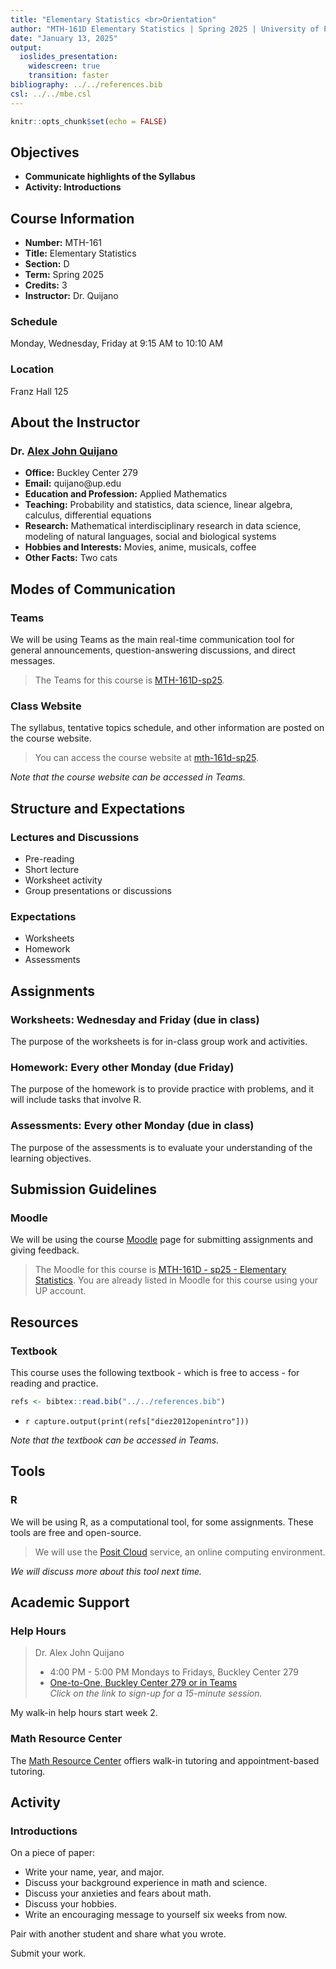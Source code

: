 ---
title: "Elementary Statistics <br>Orientation"
author: "MTH-161D Elementary Statistics | Spring 2025 | University of Portland"
date: "January 13, 2025"
output:
  ioslides_presentation:
    widescreen: true
    transition: faster
bibliography: ../../references.bib
csl: ../../mbe.csl
---

```{r setup, include=FALSE}
knitr::opts_chunk$set(echo = FALSE)
```

## Objectives

- **Communicate highlights of the Syllabus**
- **Activity: Introductions**

## Course Information

- **Number:** MTH-161
- **Title:** Elementary Statistics
- **Section:** D
- **Term:** Spring 2025
- **Credits:** 3
- **Instructor:** Dr. Quijano

### **Schedule**

Monday, Wednesday, Friday at 9:15 AM to 10:10 AM

### **Location**

Franz Hall 125

## About the Instructor

### Dr. [Alex John Quijano](alexjohnquijano.com){target="_blank"}

- **Office:** Buckley Center 279
- **Email:** quijano@up.edu
- **Education and Profession:** Applied Mathematics
- **Teaching:** Probability and statistics, data science, linear algebra, calculus, differential equations
- **Research:** Mathematical interdisciplinary research in data science, modeling of natural languages, social and biological systems
- **Hobbies and Interests:** Movies, anime, musicals, coffee 
- **Other Facts:** Two cats

## Modes of Communication

### **Teams**

We will be using Teams as the main real-time communication tool for general announcements, question-answering discussions, and direct messages.

> The Teams for this course is [MTH-161D-sp25](https://teams.microsoft.com/l/team/19%3AzLuVe5GlJJ3Y5Ob-I0vypRDPEQLigxvlqaGHR7GAXv41%40thread.tacv2/conversations?groupId=a47c5106-9aa6-4569-b98f-17f70304580a&tenantId=ea8f3949-231c-40b6-a33f-56873af96f87){target="_blank"}. 

### **Class Website**

The syllabus, tentative topics schedule, and other information are posted on the course website.

> You can access the course website at [mth-161d-sp25](https://upmathematics.github.io/mth-161d-sp25/){target="_blank"}.

*Note that the course website can be accessed in Teams.*

## Structure and Expectations

### **Lectures and Discussions**

  - Pre-reading
  - Short lecture
  - Worksheet activity
  - Group presentations or discussions

### **Expectations**

  - Worksheets
  - Homework
  - Assessments

## Assignments

### **Worksheets:** Wednesday and Friday (due in class)

The purpose of the worksheets is for in-class group work and activities.

### **Homework:** Every other Monday (due Friday)

The purpose of the homework is to provide practice with problems, and it will include tasks that involve R.

### **Assessments:** Every other Monday (due in class)

The purpose of the assessments is to evaluate your understanding of the learning objectives.

## Submission Guidelines

### **Moodle**

We will be using the course [Moodle](https://learning.up.edu){target="_blank"} page for submitting assignments and giving feedback.

> The Moodle for this course is [MTH-161D - sp25 - Elementary Statistics](https://learning.up.edu/course/view.php?id=40831){target="_blank"}. You are already listed in Moodle for this course using your UP account.

## Resources

### **Textbook**

This course uses the following textbook - which is free to access - for reading and practice.

```{r echo=FALSE}
refs <- bibtex::read.bib("../../references.bib")
```

  * `r capture.output(print(refs["diez2012openintro"]))`
  
*Note that the textbook can be accessed in Teams.*
  
## Tools

### **R**

We will be using R, as a computational tool, for some assignments. These tools are free and open-source. 

> We will use the [Posit Cloud](https://login.posit.cloud/login?redirect=%2F){target="_blank"} service, an online computing environment.

*We will discuss more about this tool next time.*

## Academic Support

### **Help Hours**

> Dr. Alex John Quijano
> 
> * 4:00 PM - 5:00 PM Mondays to Fridays, Buckley Center 279
> * [One-to-One, Buckley Center 279 or in Teams](https://calendly.com/alexjohnquijano/helphours){target="_blank"} <br> *Click on the link to sign-up for a 15-minute session.*

My walk-in help hours start week 2.

### **Math Resource Center**

The [Math Resource Center](https://www.up.edu/learningcommons/tutoring-services/math-resource-center/index.html){target="_blank"} offiers walk-in tutoring and appointment-based tutoring.

## Activity

### Introductions

On a piece of paper:

  - Write your name, year, and major.
  - Discuss your background experience in math and science.
  - Discuss your anxieties and fears about math.
  - Discuss your hobbies.
  - Write an encouraging message to yourself six weeks from now.

Pair with another student and share what you wrote.

Submit your work.
